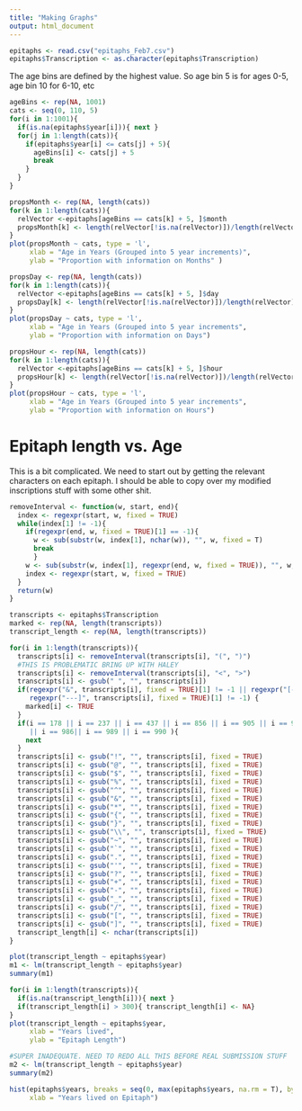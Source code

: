 ```yaml
---
title: "Making Graphs"
output: html_document
---
```



```r
epitaphs <- read.csv("epitaphs_Feb7.csv")
epitaphs$Transcription <- as.character(epitaphs$Transcription)
```

The age bins are defined by the highest value. So age bin 5 is for ages 0-5, age bin 10 for 6-10, etc 

```r
ageBins <- rep(NA, 1001)
cats <- seq(0, 110, 5)
for(i in 1:1001){
  if(is.na(epitaphs$year[i])){ next }
  for(j in 1:length(cats)){
    if(epitaphs$year[i] <= cats[j] + 5){ 
      ageBins[i] <- cats[j] + 5
      break
    }
  }
}
```

```r
propsMonth <- rep(NA, length(cats))
for(k in 1:length(cats)){
  relVector <-epitaphs[ageBins == cats[k] + 5, ]$month
  propsMonth[k] <- length(relVector[!is.na(relVector)])/length(relVector)
}
plot(propsMonth ~ cats, type = 'l',
     xlab = "Age in Years (Grouped into 5 year increments)",
     ylab = "Proportion with information on Months" )

propsDay <- rep(NA, length(cats))
for(k in 1:length(cats)){
  relVector <-epitaphs[ageBins == cats[k] + 5, ]$day
  propsDay[k] <- length(relVector[!is.na(relVector)])/length(relVector)
}
plot(propsDay ~ cats, type = 'l',
     xlab = "Age in Years (Grouped into 5 year increments",
     ylab = "Proportion with information on Days")

propsHour <- rep(NA, length(cats))
for(k in 1:length(cats)){
  relVector <-epitaphs[ageBins == cats[k] + 5, ]$hour
  propsHour[k] <- length(relVector[!is.na(relVector)])/length(relVector)
}
plot(propsHour ~ cats, type = 'l',
     xlab = "Age in Years (Grouped into 5 year increments",
     ylab = "Proportion with information on Hours")
```


# Epitaph length vs. Age

This is a bit complicated. We need to start out by getting the relevant characters on each epitaph. I should be able to copy over my modified inscriptions stuff with some other shit.

```r
removeInterval <- function(w, start, end){
  index <- regexpr(start, w, fixed = TRUE)
  while(index[1] != -1){
    if(regexpr(end, w, fixed = TRUE)[1] == -1){
      w <- sub(substr(w, index[1], nchar(w)), "", w, fixed = T)
      break 
      }
    w <- sub(substr(w, index[1], regexpr(end, w, fixed = TRUE)), "", w, fixed = T)
    index <- regexpr(start, w, fixed = TRUE)
  }
  return(w)
}
```

```r
transcripts <- epitaphs$Transcription
marked <- rep(NA, length(transcripts))
transcript_length <- rep(NA, length(transcripts))

for(i in 1:length(transcripts)){
  transcripts[i] <- removeInterval(transcripts[i], "(", ")")
  #THIS IS PROBLEMATIC BRING UP WITH HALEY
  transcripts[i] <- removeInterval(transcripts[i], "<", ">")
  transcripts[i] <- gsub(" ", "", transcripts[i])
  if(regexpr("&", transcripts[i], fixed = TRUE)[1] != -1 || regexpr("[---", transcripts[i], fixed = TRUE)[1] != -1 ||
     regexpr("---]", transcripts[i], fixed = TRUE)[1] != -1) { 
    marked[i] <- TRUE
  }
  if(i == 178 || i == 237 || i == 437 || i == 856 || i == 905 || i == 911 || i == 929 || i== 938 || i == 951 || i == 967 || i == 978 
     || i == 986|| i == 989 || i == 990 ){
    next
  }
  transcripts[i] <- gsub("!", "", transcripts[i], fixed = TRUE)
  transcripts[i] <- gsub("@", "", transcripts[i], fixed = TRUE)
  transcripts[i] <- gsub("$", "", transcripts[i], fixed = TRUE)
  transcripts[i] <- gsub("%", "", transcripts[i], fixed = TRUE)
  transcripts[i] <- gsub("^", "", transcripts[i], fixed = TRUE)
  transcripts[i] <- gsub("&", "", transcripts[i], fixed = TRUE)
  transcripts[i] <- gsub("*", "", transcripts[i], fixed = TRUE)
  transcripts[i] <- gsub("{", "", transcripts[i], fixed = TRUE)
  transcripts[i] <- gsub("}", "", transcripts[i], fixed = TRUE)
  transcripts[i] <- gsub("\\", "", transcripts[i], fixed = TRUE)
  transcripts[i] <- gsub("~", "", transcripts[i], fixed = TRUE)
  transcripts[i] <- gsub("`", "", transcripts[i], fixed = TRUE)
  transcripts[i] <- gsub(".", "", transcripts[i], fixed = TRUE)
  transcripts[i] <- gsub("'", "", transcripts[i], fixed = TRUE)
  transcripts[i] <- gsub("?", "", transcripts[i], fixed = TRUE)
  transcripts[i] <- gsub("+", "", transcripts[i], fixed = TRUE)
  transcripts[i] <- gsub("-", "", transcripts[i], fixed = TRUE)
  transcripts[i] <- gsub("_", "", transcripts[i], fixed = TRUE)
  transcripts[i] <- gsub("/", "", transcripts[i], fixed = TRUE)
  transcripts[i] <- gsub("[", "", transcripts[i], fixed = TRUE)
  transcripts[i] <- gsub("]", "", transcripts[i], fixed = TRUE)
  transcript_length[i] <- nchar(transcripts[i])
}

plot(transcript_length ~ epitaphs$year)
m1 <- lm(transcript_length ~ epitaphs$year)
summary(m1)

for(i in 1:length(transcripts)){
  if(is.na(transcript_length[i])){ next }
  if(transcript_length[i] > 300){ transcript_length[i] <- NA}
}
plot(transcript_length ~ epitaphs$year,
     xlab = "Years lived",
     ylab = "Epitaph Length")

#SUPER INADEQUATE. NEED TO REDO ALL THIS BEFORE REAL SUBMISSION STUFF
m2 <- lm(transcript_length ~ epitaphs$year)
summary(m2)

hist(epitaphs$years, breaks = seq(0, max(epitaphs$years, na.rm = T), by = 1),
     xlab = "Years lived on Epitaph")

```